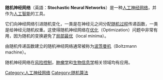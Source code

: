 {{unreferenced|time=2014-09-25T14:13:19+00:00}}
'''随机神经网络'''（英語：'''Stochastic Neural Networks'''）是一种[[人工神经网络|人工神经网络]]，并作为[[人工智能|人工智能]]的工具。

它们向神经网络引进随机变化，一类是在神经元之间分配[[随机过程|随机过程]]传递函数，一类是给神经元随机权重。这使得随机神经网络在[[优化|优化]]（Optimization）问题中非常有用，因为随机的变换避免了[[局部最优|局部最优]]（local minima）。

由随机传递函数建立的随机神经网络通常被称为[[波茨曼机|波茨曼机]]（Boltzmann machine）。

随机神经网络在[[风险控制|风险控制]]，[[肿瘤学|肿瘤学]]和[[生物信息学|生物信息学]]相关领域均有应用。

[[Category:人工神经网络|Category:人工神经网络]]
[[Category:随机算法|Category:随机算法]]